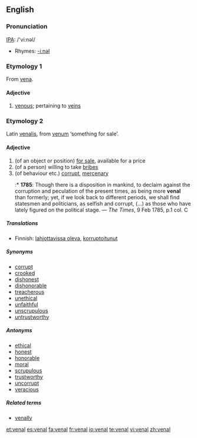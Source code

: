 ==English==

===Pronunciation===
[[IPA]]: /'vi:nəl/
* Rhymes: [[Rhymes:English:-iːnəl|-iːnəl]]

===Etymology 1===
From [[vena]].

====Adjective====
{{en-adj}}

# [[venous]]; pertaining to [[vein]]s

===Etymology 2===
Latin [[venalis]], from [[venum]] ‘something for sale’.

====Adjective====
{{en-adj}}

# (of an object or position) [[for sale]], available for a price
# (of a person) willing to take [[bribe]]s
# (of behaviour etc.) [[corrupt]], [[mercenary]]
#:* '''1785''': Though there is a disposition in mankind, to declaim against the corruption and peculation of the present times, as being more '''venal''' than formerly; yet, if we look back to different periods, we shall find statesmen and politicians, as selfish and corrupt, (...) as those who have lately figured on the political stage. — ''The Times'', 9 Feb 1785, p.1 col. C

=====Translations=====
{{trans-top|for sale, available for a price}}
{{trans-mid}}
{{trans-bottom}}

{{trans-top|willing to take bribes}}
* Finnish: [[lahjottavissa oleva]], [[korruptoitunut]]
{{trans-mid}}
{{trans-bottom}}

{{trans-top|corrupt, mercenary}}
{{trans-mid}}
{{trans-bottom}}

=====Synonyms=====
* [[corrupt]]
* [[crooked]]
* [[dishonest]]
* [[dishonorable]]
* [[treacherous]]
* [[unethical]]
* [[unfaithful]]
* [[unscrupulous]]
* [[untrustworthy]]

=====Antonyms=====
* [[ethical]]
* [[honest]]
* [[honorable]]
* [[moral]]
* [[scrupulous]]
* [[trustworthy]]
* [[uncorrupt]]
* [[veracious]]

=====Related terms=====
* [[venally]]

[[et:venal]]
[[es:venal]]
[[fa:venal]]
[[fr:venal]]
[[io:venal]]
[[te:venal]]
[[vi:venal]]
[[zh:venal]]